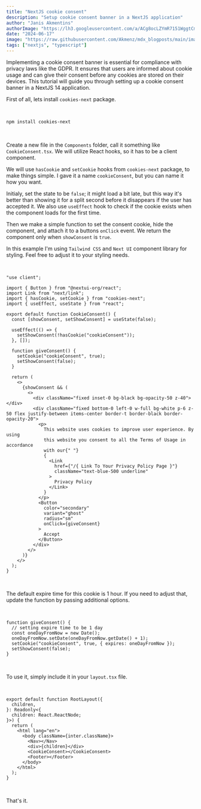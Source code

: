 ```yaml
---
title: "NextJS cookie consent"
description: "Setup cookie consent banner in a NextJS application"
author: "Janis Akmentins"
authorImage: "https://lh3.googleusercontent.com/a/ACg8ocLZYmR7151WggtCmwlpqbsvDxMcTxva3CQzxRm8q123b3o=s96-c"
date: "2024-06-17"
image: "https://raw.githubusercontent.com/Akmenz/mdx_blogposts/main/images/nextjs_cookies.webp"
tags: ["nextjs", "typescript"]
---
```


Implementing a cookie consent banner is essential for compliance with privacy laws like the GDPR. It ensures that users are informed about cookie usage and can give their consent before any cookies are stored on their devices. This tutorial will guide you through setting up a cookie consent banner in a NextJS 14 application.

First of all, lets install `cookies-next` package.

&nbsp;

```bash
npm install cookies-next
```

&nbsp;

Create a new file in the `Components` folder, call it something like `CookieConsent.tsx`. We will utilize React hooks, so it has to be a client component.

We will use `hasCookie` and `setCookie` hooks from `cookies-next` package, to make things simple. I gave it a name `cookieConsent`, but you can name it how you want. 

Initialy, set the state to be `false`; it might load a bit late, but this way it's better than showing it for a split second before it disappears if the user has accepted it. We also use `useEffect` hook to check if the cookie exists when the component loads for the first time.

Then we make a simple function to set the consent cookie, hide the component, and attach it to a buttons `onClick` event. We return the component only when `showConsent` is `true`.

In this example I'm using `Tailwind CSS` and `Next UI` component library for styling. Feel free to adjust it to your styling needs.

&nbsp;

```tsx
"use client";

import { Button } from "@nextui-org/react";
import Link from "next/link";
import { hasCookie, setCookie } from "cookies-next";
import { useEffect, useState } from "react";

export default function CookieConsent() {
  const [showConsent, setShowConsent] = useState(false);

  useEffect(() => {
    setShowConsent(!hasCookie("cookieConsent"));
  }, []);

  function giveConsent() {
    setCookie("cookieConsent", true);
    setShowConsent(false);
  }

  return (
    <>
      {showConsent && (
        <>
          <div className="fixed inset-0 bg-black bg-opacity-50 z-40"></div>
          <div className="fixed bottom-0 left-0 w-full bg-white p-6 z-50 flex justify-between items-center border-t border-black border-opacity-20">
            <p>
              This website uses cookies to improve user experience. By using
              this website you consent to all the Terms of Usage in accordance
              with our{" "}
              {
                <Link
                  href={"/{ Link To Your Privacy Policy Page }"}
                  className="text-blue-500 underline"
                >
                  Privacy Policy
                </Link>
              }
            </p>
            <Button
              color="secondary"
              variant="ghost"
              radius="sm"
              onClick={giveConsent}
            >
              Accept
            </Button>
          </div>
        </>
      )}
    </>
  );
}
```

&nbsp;

The default expire time for this cookie is 1 hour. If you need to adjust that, update the function by passing additional options.

&nbsp;

```tsx
function giveConsent() {
  // setting expire time to be 1 day
  const oneDayFromNow = new Date();
  oneDayFromNow.setDate(oneDayFromNow.getDate() + 1);
  setCookie("cookieConsent", true, { expires: oneDayFromNow });
  setShowConsent(false);
}
```

&nbsp;

To use it, simply include it in your `layout.tsx` file.

&nbsp;

```tsx
export default function RootLayout({
  children,
}: Readonly<{
  children: React.ReactNode;
}>) {
  return (
    <html lang="en">
      <body className={inter.className}>
        <Nav></Nav>
        <div>{children}</div>
        <CookieConsent></CookieConsent>
        <Footer></Footer>
      </body>
    </html>
  );
}
```

&nbsp;

That's it.
